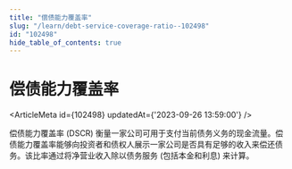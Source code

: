 ```yaml
---
title: "偿债能力覆盖率"
slug: "/learn/debt-service-coverage-ratio--102498"
id: "102498"
hide_table_of_contents: true
---
```



# 偿债能力覆盖率

<ArticleMeta id={102498} updatedAt={'2023-09-26 13:59:00'} />
<div className='border-solid border-b border-t-0 my-4 border-[var(--ifm-color-gray-300)]' />

偿债能力覆盖率 (DSCR) 衡量一家公司可用于支付当前债务义务的现金流量。偿债能力覆盖率能够向投资者和债权人展示一家公司是否具有足够的收入来偿还债务。该比率通过将净营业收入除以债务服务 (包括本金和利息) 来计算。
